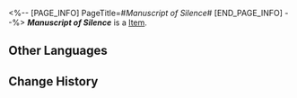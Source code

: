 <%-- [PAGE_INFO]
PageTitle=#''Manuscript of Silence''#
[END_PAGE_INFO] --%>
{{Item Infobox
|title       = ''Manuscript of Silence''
|id          = 140318
|image       = Item ''Manuscript of Silence''.png
|type        = 
|invCategory = Missions
|rarity      = 3
|effect      = 
|description = A book readable only by the blind. It is said that reading this text will grant one a special kind of awareness and alter their perception of the world.
}}
{{Description|1=''"It's not like a sound echoing within your mind, but the actual presence of someone by your side."''}}
'''''Manuscript of Silence''''' is a [[Item]].

==Other Languages==
{{Other Languages
|en   = ''Manuscript of Silence''
|zhs  = 《无言之卷》
|zht  = 《無言之卷》
|ja   = 『無言の巻』
|ko   = ≪무언의 책≫
|es   = «Manuscrito del silencio»
|fr   = ''Manuscrit du silence''
|ru   = «Манускрипт молчания»
|th   = "คัมภีร์สู่ความเงียบ"
|vi   = Sách Không Lời
|de   = „Manuskript der Stille“
|id   = "Gulungan Kesunyian"
|pt   = "Manuscrito do Silêncio"
}}

==Change History==
{{Change History|2.0}}